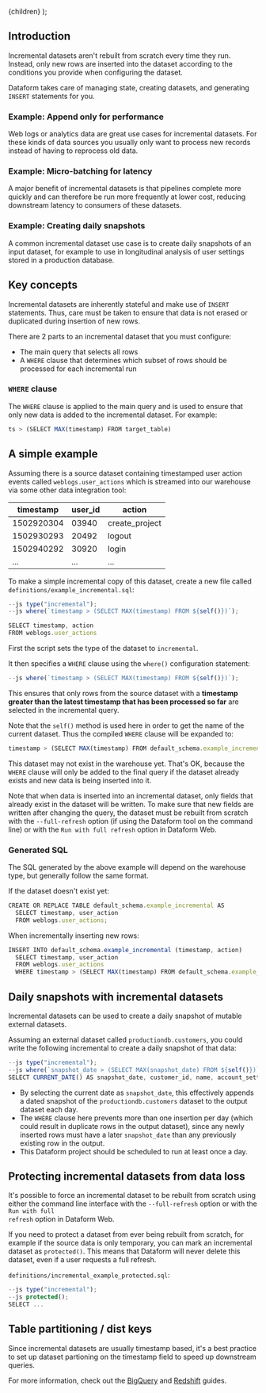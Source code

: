 
  <Documentation title="Incremental datasets">{children}</Documentation>
);

## Introduction

Incremental datasets aren't rebuilt from scratch every time they run. Instead, only new rows are inserted into the dataset according to the conditions you provide when configuring the dataset.

Dataform takes care of managing state, creating datasets, and generating `INSERT` statements for you.

### Example: Append only for performance

Web logs or analytics data are great use cases for incremental datasets. For these kinds of data sources you usually only want to process new records instead of having to reprocess old data.

### Example: Micro-batching for latency

A major benefit of incremental datasets is that pipelines complete more quickly and can therefore be run more frequently at lower cost, reducing downstream latency to consumers of these datasets.

### Example: Creating daily snapshots

A common incremental dataset use case is to create daily snapshots of an input dataset, for example to use in longitudinal analysis of user settings stored in a production database.

## Key concepts

Incremental datasets are inherently stateful and make use of `INSERT` statements. Thus, care must be taken to ensure that data is not erased or duplicated during insertion of new rows.

There are 2 parts to an incremental dataset that you must configure:

- The main query that selects all rows
- A `WHERE` clause that determines which subset of rows should be processed for each incremental run

### `WHERE` clause

The `WHERE` clause is applied to the main query and is used to ensure that only new data is added to the incremental dataset. For example:

```js
ts > (SELECT MAX(timestamp) FROM target_table)
```

## A simple example

Assuming there is a source dataset containing timestamped user action events called `weblogs.user_actions` which is streamed into our warehouse via some other data integration tool:

<table className="bp3-html-table bp3-html-table-striped .modifier" style={{ width: "100%" }}>
  <thead>
    <tr>
      <th>timestamp</th>
      <th>user_id</th>
      <th>action</th>
    </tr>
  </thead>
  <tbody>
    <tr>
      <td>1502920304</td>
      <td>03940</td>
      <td>create_project</td>
    </tr>
    <tr>
      <td>1502930293</td>
      <td>20492</td>
      <td>logout</td>
    </tr>
    <tr>
      <td>1502940292</td>
      <td>30920</td>
      <td>login</td>
    </tr>
    <tr>
      <td>...</td>
      <td>...</td>
      <td>...</td>
    </tr>
  </tbody>
</table>

To make a simple incremental copy of this dataset, create a new file called `definitions/example_incremental.sql`:

```js
--js type("incremental");
--js where(`timestamp > (SELECT MAX(timestamp) FROM ${self()})`);

SELECT timestamp, action
FROM weblogs.user_actions
```

First the script sets the type of the dataset to `incremental`.

It then specifies a `WHERE` clause using the `where()` configuration statement:

```js
--js where(`timestamp > (SELECT MAX(timestamp) FROM ${self()})`);
```

This ensures that only rows from the source dataset with a <b>timestamp greater than the latest timestamp that has been processed so far</b> are selected in the incremental query.

Note that the `self()` method is used here in order to get the name of the current dataset. Thus the compiled `WHERE` clause will be expanded to:

```js
timestamp > (SELECT MAX(timestamp) FROM default_schema.example_incremental)
```

This dataset may not exist in the warehouse yet. That's OK, because the `WHERE` clause will only be added to the final query if the dataset already exists and new data is being inserted into it.

<div className="pt-callout pt-icon-info-sign pt-intent-warning" markdown="1">
  Note that when data is inserted into an incremental dataset, only fields that already exist in the
  dataset will be written. To make sure that new fields are written after changing the query, the
  dataset must be rebuilt from scratch with the <code>--full-refresh</code> option (if using the
  Dataform tool on the command line) or with the <code>Run with full refresh</code> option in
  Dataform Web.
</div>

### Generated SQL

The SQL generated by the above example will depend on the warehouse type, but generally follow the same format.

If the dataset doesn't exist yet:

```js
CREATE OR REPLACE TABLE default_schema.example_incremental AS
  SELECT timestamp, user_action
  FROM weblogs.user_actions;
```

When incrementally inserting new rows:

```js
INSERT INTO default_schema.example_incremental (timestamp, action)
  SELECT timestamp, user_action
  FROM weblogs.user_actions
  WHERE timestamp > (SELECT MAX(timestamp) FROM default_schema.example_incremental)
```

## Daily snapshots with incremental datasets

Incremental datasets can be used to create a daily snapshot of mutable external datasets.

Assuming an external dataset called `productiondb.customers`, you could write the following incremental to create a daily snapshot of that data:

```js
--js type("incremental");
--js where(`snapshot_date > (SELECT MAX(snapshot_date) FROM ${self()})`);
SELECT CURRENT_DATE() AS snapshot_date, customer_id, name, account_settings FROM productiondb.customers
```

- By selecting the current date as `snapshot_date`, this effectively appends a dated snapshot of the `productiondb.customers` dataset to the output dataset each day.
- The `WHERE` clause here prevents more than one insertion per day (which could result in duplicate rows in the output dataset), since any newly inserted rows must have a later `snapshot_date`
  than any previously existing row in the output.
- This Dataform project should be scheduled to run at least once a day.

## Protecting incremental datasets from data loss

It's possible to force an incremental dataset to be rebuilt from scratch using either the command line interface with the <code>--full-refresh</code> option or with the <code>Run with full refresh</code> option in Dataform Web.

If you need to protect a dataset from ever being rebuilt from scratch, for example if the source data is only temporary, you can mark an incremental dataset as `protected()`.
This means that Dataform will never delete this dataset, even if a user requests a full refresh.

`definitions/incremental_example_protected.sql`:

```js
--js type("incremental");
--js protected();
SELECT ...
```

## Table partitioning / dist keys

Since incremental datasets are usually timestamp based, it's a best practice to set up dataset partioning on the timestamp field to speed up downstream queries.

For more information, check out the [BigQuery](/guides/warehouses/bigquery) and [Redshift](/guides/warehouses/redshift) guides.
